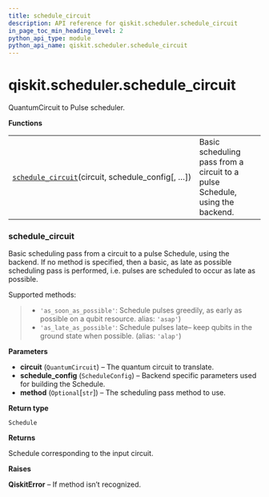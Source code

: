 ```yaml
---
title: schedule_circuit
description: API reference for qiskit.scheduler.schedule_circuit
in_page_toc_min_heading_level: 2
python_api_type: module
python_api_name: qiskit.scheduler.schedule_circuit
---
```


<span id="module-qiskit.scheduler.schedule_circuit" />

<span id="qiskit-scheduler-schedule-circuit" />

# qiskit.scheduler.schedule\_circuit

QuantumCircuit to Pulse scheduler.

**Functions**

|                                                                                                                                                                 |                                                                              |
| --------------------------------------------------------------------------------------------------------------------------------------------------------------- | ---------------------------------------------------------------------------- |
| [`schedule_circuit`](#qiskit.scheduler.schedule_circuit.schedule_circuit "qiskit.scheduler.schedule_circuit.schedule_circuit")(circuit, schedule\_config\[, …]) | Basic scheduling pass from a circuit to a pulse Schedule, using the backend. |

### schedule\_circuit

<Function id="qiskit.scheduler.schedule_circuit.schedule_circuit" github="https://github.com/qiskit/qiskit/tree/stable/0.16/qiskit/scheduler/schedule_circuit.py" signature="schedule_circuit(circuit, schedule_config, method=None)">
  Basic scheduling pass from a circuit to a pulse Schedule, using the backend. If no method is specified, then a basic, as late as possible scheduling pass is performed, i.e. pulses are scheduled to occur as late as possible.

  Supported methods:

  > *   `'as_soon_as_possible'`: Schedule pulses greedily, as early as possible on a qubit resource. alias: `'asap'`)
  > *   `'as_late_as_possible'`: Schedule pulses late– keep qubits in the ground state when possible. (alias: `'alap'`)

  **Parameters**

  *   **circuit** (`QuantumCircuit`) – The quantum circuit to translate.
  *   **schedule\_config** (`ScheduleConfig`) – Backend specific parameters used for building the Schedule.
  *   **method** (`Optional`\[`str`]) – The scheduling pass method to use.

  **Return type**

  `Schedule`

  **Returns**

  Schedule corresponding to the input circuit.

  **Raises**

  **QiskitError** – If method isn’t recognized.
</Function>

